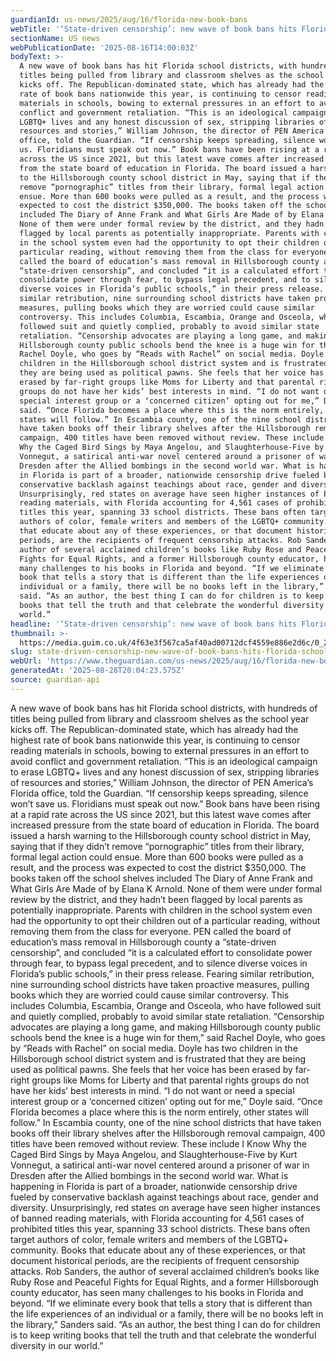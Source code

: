 ```yaml
---
guardianId: us-news/2025/aug/16/florida-new-book-bans
webTitle: '‘State-driven censorship’: new wave of book bans hits Florida school districts'
sectionName: US news
webPublicationDate: '2025-08-16T14:00:03Z'
bodyText: >-
  A new wave of book bans has hit Florida school districts, with hundreds of
  titles being pulled from library and classroom shelves as the school year
  kicks off. The Republican-dominated state, which has already had the highest
  rate of book bans nationwide this year, is continuing to censor reading
  materials in schools, bowing to external pressures in an effort to avoid
  conflict and government retaliation. “This is an ideological campaign to erase
  LGBTQ+ lives and any honest discussion of sex, stripping libraries of
  resources and stories,” William Johnson, the director of PEN America’s Florida
  office, told the Guardian. “If censorship keeps spreading, silence won’t save
  us. Floridians must speak out now.” Book bans have been rising at a rapid rate
  across the US since 2021, but this latest wave comes after increased pressure
  from the state board of education in Florida. The board issued a harsh warning
  to the Hillsborough county school district in May, saying that if they didn’t
  remove “pornographic” titles from their library, formal legal action could
  ensue. More than 600 books were pulled as a result, and the process was
  expected to cost the district $350,000. The books taken off the school shelves
  included The Diary of Anne Frank and What Girls Are Made of by Elana K Arnold.
  None of them were under formal review by the district, and they hadn’t been
  flagged by local parents as potentially inappropriate. Parents with children
  in the school system even had the opportunity to opt their children out of a
  particular reading, without removing them from the class for everyone. PEN
  called the board of education’s mass removal in Hillsborough county a
  “state-driven censorship”, and concluded “it is a calculated effort to
  consolidate power through fear, to bypass legal precedent, and to silence
  diverse voices in Florida’s public schools,” in their press release. Fearing
  similar retribution, nine surrounding school districts have taken proactive
  measures, pulling books which they are worried could cause similar
  controversy. This includes Columbia, Escambia, Orange and Osceola, who have
  followed suit and quietly complied, probably to avoid similar state
  retaliation. “Censorship advocates are playing a long game, and making
  Hillsborough county public schools bend the knee is a huge win for them,” said
  Rachel Doyle, who goes by “Reads with Rachel” on social media. Doyle has two
  children in the Hillsborough school district system and is frustrated that
  they are being used as political pawns. She feels that her voice has been
  erased by far-right groups like Moms for Liberty and that parental rights
  groups do not have her kids’ best interests in mind. “I do not want or need a
  special interest group or a ‘concerned citizen’ opting out for me,” Doyle
  said. “Once Florida becomes a place where this is the norm entirely, other
  states will follow.” In Escambia county, one of the nine school districts that
  have taken books off their library shelves after the Hillsborough removal
  campaign, 400 titles have been removed without review. These include I Know
  Why the Caged Bird Sings by Maya Angelou, and Slaughterhouse-Five by Kurt
  Vonnegut, a satirical anti-war novel centered around a prisoner of war in
  Dresden after the Allied bombings in the second world war. What is happening
  in Florida is part of a broader, nationwide censorship drive fueled by
  conservative backlash against teachings about race, gender and diversity.
  Unsurprisingly, red states on average have seen higher instances of banned
  reading materials, with Florida accounting for 4,561 cases of prohibited
  titles this year, spanning 33 school districts. These bans often target
  authors of color, female writers and members of the LGBTQ+ community. Books
  that educate about any of these experiences, or that document historical
  periods, are the recipients of frequent censorship attacks. Rob Sanders, the
  author of several acclaimed children’s books like Ruby Rose and Peaceful
  Fights for Equal Rights, and a former Hillsborough county educator, has seen
  many challenges to his books in Florida and beyond. “If we eliminate every
  book that tells a story that is different than the life experiences of an
  individual or a family, there will be no books left in the library,” Sanders
  said. “As an author, the best thing I can do for children is to keep writing
  books that tell the truth and that celebrate the wonderful diversity in our
  world.”
headline: '‘State-driven censorship’: new wave of book bans hits Florida school districts'
thumbnail: >-
  https://media.guim.co.uk/4f63e3f567ca5af40ad00712dcf4559e886e2d6c/0_222_3090_2472/500.jpg
slug: state-driven-censorship-new-wave-of-book-bans-hits-florida-school-districts
webUrl: 'https://www.theguardian.com/us-news/2025/aug/16/florida-new-book-bans'
generatedAt: '2025-08-28T20:04:23.575Z'
source: guardian-api
---
```

A new wave of book bans has hit Florida school districts, with hundreds of titles being pulled from library and classroom shelves as the school year kicks off. The Republican-dominated state, which has already had the highest rate of book bans nationwide this year, is continuing to censor reading materials in schools, bowing to external pressures in an effort to avoid conflict and government retaliation. “This is an ideological campaign to erase LGBTQ+ lives and any honest discussion of sex, stripping libraries of resources and stories,” William Johnson, the director of PEN America’s Florida office, told the Guardian. “If censorship keeps spreading, silence won’t save us. Floridians must speak out now.” Book bans have been rising at a rapid rate across the US since 2021, but this latest wave comes after increased pressure from the state board of education in Florida. The board issued a harsh warning to the Hillsborough county school district in May, saying that if they didn’t remove “pornographic” titles from their library, formal legal action could ensue. More than 600 books were pulled as a result, and the process was expected to cost the district $350,000. The books taken off the school shelves included The Diary of Anne Frank and What Girls Are Made of by Elana K Arnold. None of them were under formal review by the district, and they hadn’t been flagged by local parents as potentially inappropriate. Parents with children in the school system even had the opportunity to opt their children out of a particular reading, without removing them from the class for everyone. PEN called the board of education’s mass removal in Hillsborough county a “state-driven censorship”, and concluded “it is a calculated effort to consolidate power through fear, to bypass legal precedent, and to silence diverse voices in Florida’s public schools,” in their press release. Fearing similar retribution, nine surrounding school districts have taken proactive measures, pulling books which they are worried could cause similar controversy. This includes Columbia, Escambia, Orange and Osceola, who have followed suit and quietly complied, probably to avoid similar state retaliation. “Censorship advocates are playing a long game, and making Hillsborough county public schools bend the knee is a huge win for them,” said Rachel Doyle, who goes by “Reads with Rachel” on social media. Doyle has two children in the Hillsborough school district system and is frustrated that they are being used as political pawns. She feels that her voice has been erased by far-right groups like Moms for Liberty and that parental rights groups do not have her kids’ best interests in mind. “I do not want or need a special interest group or a ‘concerned citizen’ opting out for me,” Doyle said. “Once Florida becomes a place where this is the norm entirely, other states will follow.” In Escambia county, one of the nine school districts that have taken books off their library shelves after the Hillsborough removal campaign, 400 titles have been removed without review. These include I Know Why the Caged Bird Sings by Maya Angelou, and Slaughterhouse-Five by Kurt Vonnegut, a satirical anti-war novel centered around a prisoner of war in Dresden after the Allied bombings in the second world war. What is happening in Florida is part of a broader, nationwide censorship drive fueled by conservative backlash against teachings about race, gender and diversity. Unsurprisingly, red states on average have seen higher instances of banned reading materials, with Florida accounting for 4,561 cases of prohibited titles this year, spanning 33 school districts. These bans often target authors of color, female writers and members of the LGBTQ+ community. Books that educate about any of these experiences, or that document historical periods, are the recipients of frequent censorship attacks. Rob Sanders, the author of several acclaimed children’s books like Ruby Rose and Peaceful Fights for Equal Rights, and a former Hillsborough county educator, has seen many challenges to his books in Florida and beyond. “If we eliminate every book that tells a story that is different than the life experiences of an individual or a family, there will be no books left in the library,” Sanders said. “As an author, the best thing I can do for children is to keep writing books that tell the truth and that celebrate the wonderful diversity in our world.”
